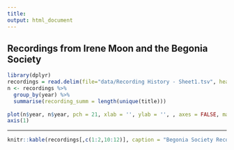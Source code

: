 ```yaml
---
title: 
output: html_document
---
```



## Recordings from Irene Moon and the Begonia Society

```r
library(dplyr)
recordings = read.delim(file="data/Recording History - Sheet1.tsv", header = TRUE, sep = "\t")
n <- recordings %>% 
  group_by(year) %>%
  summarise(recording_summ = length(unique(title)))
          
plot(n$year, n$year, pch = 21, xlab = '', ylab = '', , axes = FALSE, main = "Number of recordings by Irene Moon and the Begonia Society",sub = "by year", cex = n$recording_summ, col = "white", bg = "orange")
axis(1)
```

--------

```r
knitr::kable(recordings[,c(1:2,10:12)], caption = "Begonia Society Recordings", floating.environment="sidewaystable")
```



